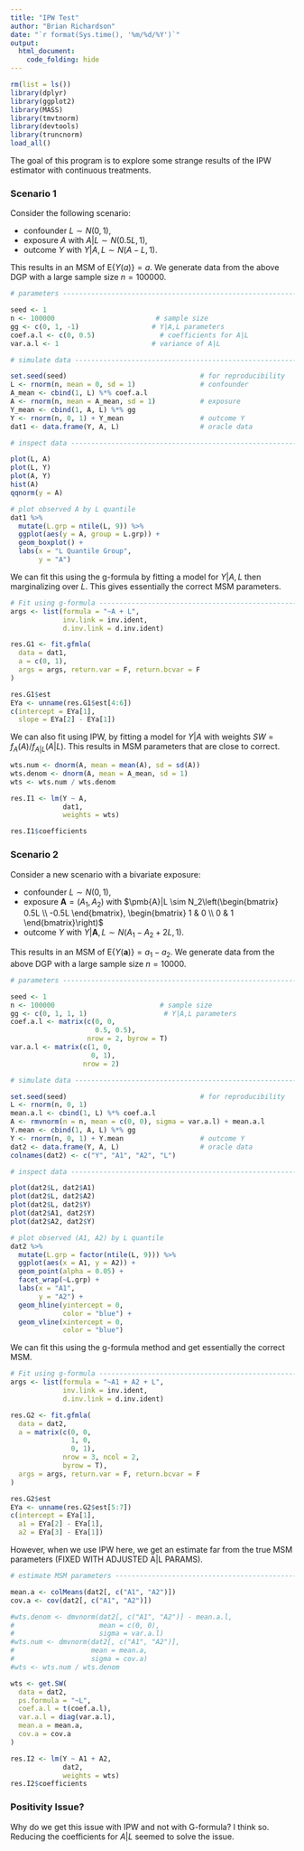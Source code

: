 ```yaml
---
title: "IPW Test"
author: "Brian Richardson"
date: "`r format(Sys.time(), '%m/%d/%Y')`"
output:
  html_document:
    code_folding: hide
---
```


```r

rm(list = ls())
library(dplyr)
library(ggplot2)
library(MASS)
library(tmvtnorm)
library(devtools)
library(truncnorm)
load_all()

```

The goal of this program is to explore some strange results of the IPW estimator with continuous treatments.

### Scenario 1

Consider the following scenario:

* confounder $L \sim N(0, 1)$,
* exposure $A$ with $A|L \sim N(0.5L, 1)$,
* outcome $Y$ with $Y|A,L \sim N(A-L,1)$.

This results in an MSM of $\textrm{E}\{Y(a)\} = a$. We generate data from the above DGP with a large sample size $n=100000$.

```r

# parameters --------------------------------------------------------------

seed <- 1
n <- 100000                         # sample size
gg <- c(0, 1, -1)                  # Y|A,L parameters
coef.a.l <- c(0, 0.5)                # coefficients for A|L
var.a.l <- 1                       # variance of A|L

# simulate data -----------------------------------------------------------

set.seed(seed)                                 # for reproducibility
L <- rnorm(n, mean = 0, sd = 1)                # confounder
A_mean <- cbind(1, L) %*% coef.a.l
A <- rnorm(n, mean = A_mean, sd = 1)           # exposure
Y_mean <- cbind(1, A, L) %*% gg
Y <- rnorm(n, 0, 1) + Y_mean                   # outcome Y
dat1 <- data.frame(Y, A, L)                    # oracle data

```

```r

# inspect data ------------------------------------------------------------

plot(L, A)
plot(L, Y)
plot(A, Y)
hist(A)
qqnorm(y = A)

```

```r

# plot observed A by L quantile
dat1 %>% 
  mutate(L.grp = ntile(L, 9)) %>% 
  ggplot(aes(y = A, group = L.grp)) +
  geom_boxplot() +
  labs(x = "L Quantile Group",
       y = "A")

```

We can fit this using the g-formula by fitting a model for $Y|A,L$ then marginalizing over $L$. This gives essentially the correct MSM parameters.

```r

# Fit using g-formula -----------------------------------------------------
args <- list(formula = "~A + L",
             inv.link = inv.ident,
             d.inv.link = d.inv.ident)

res.G1 <- fit.gfmla(
  data = dat1,
  a = c(0, 1),
  args = args, return.var = F, return.bcvar = F
)

res.G1$est
EYa <- unname(res.G1$est[4:6])
c(intercept = EYa[1],
  slope = EYa[2] - EYa[1])

```

We can also fit using IPW, by fitting a model for $Y|A$ with weights $SW=f_A(A)/f_{A|L}(A|L)$. This results in MSM parameters that are close to correct.

```r

wts.num <- dnorm(A, mean = mean(A), sd = sd(A))
wts.denom <- dnorm(A, mean = A_mean, sd = 1)
wts <- wts.num / wts.denom

res.I1 <- lm(Y ~ A,
             dat1,
             weights = wts)

res.I1$coefficients

```

### Scenario 2

Consider a new scenario with a bivariate exposure:

* confounder $L \sim N(0, 1)$,
* exposure $\pmb{A}=(A_1,A_2)$ with $\pmb{A}|L \sim N_2\left(\begin{bmatrix} 0.5L \\ -0.5L \end{bmatrix}, \begin{bmatrix} 1 & 0 \\ 0 & 1 \end{bmatrix}\right)$
* outcome $Y$ with $Y|\pmb{A},L \sim N(A_1 - A_2 + 2L,1)$.

This results in an MSM of $\textrm{E}\{Y(\pmb{a})\} = a_1 - a_2$. We generate data from the above DGP with a large sample size $n=10000$.

```r

# parameters --------------------------------------------------------------

seed <- 1
n <- 100000                          # sample size
gg <- c(0, 1, 1, 1)                   # Y|A,L parameters
coef.a.l <- matrix(c(0, 0,
                     0.5, 0.5),
                   nrow = 2, byrow = T)
var.a.l <- matrix(c(1, 0,
                    0, 1),
                  nrow = 2)

# simulate data -----------------------------------------------------------

set.seed(seed)                                 # for reproducibility
L <- rnorm(n, 0, 1)
mean.a.l <- cbind(1, L) %*% coef.a.l
A <- rmvnorm(n = n, mean = c(0, 0), sigma = var.a.l) + mean.a.l
Y.mean <- cbind(1, A, L) %*% gg
Y <- rnorm(n, 0, 1) + Y.mean                   # outcome Y
dat2 <- data.frame(Y, A, L)                    # oracle data
colnames(dat2) <- c("Y", "A1", "A2", "L")

```

```r

# inspect data ------------------------------------------------------------

plot(dat2$L, dat2$A1)
plot(dat2$L, dat2$A2)
plot(dat2$L, dat2$Y)
plot(dat2$A1, dat2$Y)
plot(dat2$A2, dat2$Y)

```

```r

# plot observed (A1, A2) by L quantile
dat2 %>% 
  mutate(L.grp = factor(ntile(L, 9))) %>% 
  ggplot(aes(x = A1, y = A2)) +
  geom_point(alpha = 0.05) +
  facet_wrap(~L.grp) +
  labs(x = "A1",
       y = "A2") +
  geom_hline(yintercept = 0,
             color = "blue") +
  geom_vline(xintercept = 0,
             color = "blue")

```


We can fit this using the g-formula method and get essentially the correct MSM.

```r

# Fit using g-formula -----------------------------------------------------
args <- list(formula = "~A1 + A2 + L",
             inv.link = inv.ident,
             d.inv.link = d.inv.ident)

res.G2 <- fit.gfmla(
  data = dat2,
  a = matrix(c(0, 0,
               1, 0,
               0, 1),
             nrow = 3, ncol = 2,
             byrow = T),
  args = args, return.var = F, return.bcvar = F
)

res.G2$est
EYa <- unname(res.G2$est[5:7])
c(intercept = EYa[1],
  a1 = EYa[2] - EYa[1],
  a2 = EYa[3] - EYa[1])

```

However, when we use IPW here, we get an estimate far from the true MSM parameters (FIXED WITH ADJUSTED A|L PARAMS).

```r

# estimate MSM parameters -------------------------------------------------

mean.a <- colMeans(dat2[, c("A1", "A2")])
cov.a <- cov(dat2[, c("A1", "A2")])

#wts.denom <- dmvnorm(dat2[, c("A1", "A2")] - mean.a.l,
#                     mean = c(0, 0),
#                     sigma = var.a.l)
#wts.num <- dmvnorm(dat2[, c("A1", "A2")],
#                   mean = mean.a,
#                   sigma = cov.a)
#wts <- wts.num / wts.denom

wts <- get.SW(
  data = dat2,
  ps.formula = "~L",
  coef.a.l = t(coef.a.l),
  var.a.l = diag(var.a.l),
  mean.a = mean.a,
  cov.a = cov.a
)

res.I2 <- lm(Y ~ A1 + A2,
             dat2,
             weights = wts)
res.I2$coefficients

```

### Positivity Issue?

Why do we get this issue with IPW and not with G-formula? I think so. Reducing the coefficients for $A|L$ seemed to solve the issue.

